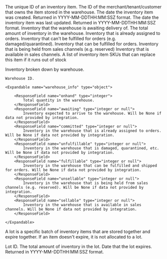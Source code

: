 <Expandable title="Inventory Item">

<ResponseField name="id" type="string">
  The unique ID of an inventory item.
</ResponseField>

<ResponseField name="warehouse_customer_id" type="string">
  The ID of the merchant/tenant/customer that owns the item stored in the warehouse.
</ResponseField>

<ResponseField name="created_date" type="string">
  The date the inventory item was created. Returned in YYYY-MM-DDTHH:MM:SSZ format.
</ResponseField>

<ResponseField name="updated_date" type="string">
  The date the inventory item was last updated. Returned in YYYY-MM-DDTHH:MM:SSZ format.
</ResponseField>

<ResponseField name="sku" type="string or null">
</ResponseField>

<ResponseField name="name" type="string">
</ResponseField>

<ResponseField name="active" type="boolean">
</ResponseField>

<ResponseField name="awaiting" type="integer">
  Inventory that the warehouse is awaiting delivery of.
</ResponseField>

<ResponseField name="onhand" type="integer">
  The total amount of inventory in the warehouse.
</ResponseField>

<ResponseField name="committed" type="integer">
  Inventory that is already assigned to orders.
</ResponseField>

<ResponseField name="unfulfillable" type="integer">
  Inventory that can't be fulfilled for orders (e.g. damaged/quarantined).
</ResponseField>

<ResponseField name="fulfillable" type="integer">
  Inventory that can be fulfilled for orders.
</ResponseField>

<ResponseField name="unsellable" type="integer">
  Inventory that is being held from sales channels (e.g. reserved)
</ResponseField>

<ResponseField name="sellable" type="integer">
  Inventory that is available in sales channels.
</ResponseField>

<ResponseField name="substitute_skus" type="list">
  A list of inventory item SKUs that can replace this item if it runs out of stock
</ResponseField>

<ResponseField name="inventory_by_warehouse_id" type="dictionary">

  Inventory broken down by warehouse.

  <Expandable title="Inventory by Warehouse">

  <ResponseField name="warehouse_id_as_key" type="string">

    Warehouse ID.

    <Expandable name="warehouse_info" type="object">

        <ResponseField name="onhand" type="integer">
            Total quantity in the warehouse.
        </ResponseField>
        <ResponseField name="awaiting" type="integer or null">
            Inventory expected to arrive to the warehouse. Will be None if data not provided by integration.
        </ResponseField>
        <ResponseField name="committed" type="integer or null">
            Inventory in the warehouse that is already assigned to orders. Will be None if data not provided by integration.
        </ResponseField>
        <ResponseField name="unfulfillable" type="integer or null">
            Inventory in the warehouse that is damaged, quarantined, etc. Will be None if data not provided by integration.
        </ResponseField>
        <ResponseField name="fulfillable" type="integer or null">
            Inventory in the warehouse that can be fulfilled and shipped for orders. Will be None if data not provided by integration.
        </ResponseField>
        <ResponseField name="unsellable" type="integer or null">
            Inventory in the warehouse that is being held from sales channels (e.g. reserved). Will be None if data not provided by integration.
        </ResponseField>
        <ResponseField name="sellable" type="integer or null">
            Inventory in the warehouse that is available in sales channels. Will be None if data not provided by integration.
        </ResponseField>

    </Expandable>

  </ResponseField>

  </Expandable>

</ResponseField>

<ResponseField name="lots" type="list">

  A lot is a specific batch of inventory items that are stored together and expire together.
  If an item doesn't expire, it is not allocated to a lot.

  <Expandable title="Lot">

  <ResponseField name="lot_id" type="string">
    Lot ID.
  </ResponseField>

  <ResponseField name="onhand" type="integer">
    The total amount of inventory in the lot.
  </ResponseField>

  <ResponseField name="expiration_date" type="string">
    Date that the lot expires. Returned in YYYY-MM-DDTHH:MM:SSZ format.
  </ResponseField>

  </Expandable>

</ResponseField>

</Expandable>

